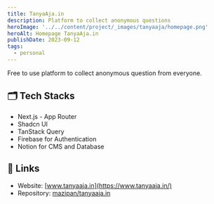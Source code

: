 ```yaml
---
title: TanyaAja.in
description: Platform to collect anonymous questions
heroImage: '../../content/project/_images/tanyaaja/homepage.png'
heroAlt: Homepage TanyaAja.in
publishDate: 2023-09-12
tags:
  - personal
---
```


Free to use platform to collect anonymous question from everyone.

## 🗂️ Tech Stacks

- Next.js - App Router
- Shadcn UI
- TanStack Query
- Firebase for Authentication
- Notion for CMS and Database

## 🔗 Links

- Website: [www.tanyaaja.in](https://www.tanyaaja.in/)
- Repository: [mazipan/tanyaaja.in](https://github.com/mazipan/tanyaaja.in)
